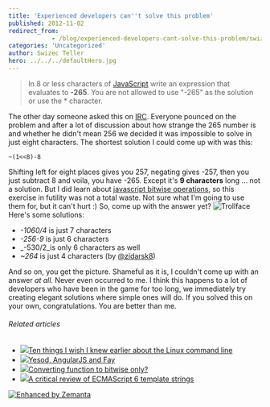 ```yaml
---
title: 'Experienced developers can''t solve this problem'
published: 2012-11-02
redirect_from: 
            - /blog/experienced-developers-cant-solve-this-problem/swizec/5496
categories: 'Uncategorized'
author: Swizec Teller
hero: ../../../defaultHero.jpg
---
```

> In 8 or less characters of [JavaScript](http://en.wikipedia.org/wiki/JavaScript "JavaScript") write an expression that evaluates to **-265**. You are not allowed to use "-265" as the solution or use the \* character.

The other day someone asked this on [IRC](http://en.wikipedia.org/wiki/Internet_Relay_Chat "Internet Relay Chat"). Everyone pounced on the problem and after a lot of discussion about how strange the 265 number is and whether he didn't mean 256 we decided it was impossible to solve in just eight characters. The shortest solution I could come up with was this:

```
~(1<<8)-8
```

Shifting left for eight places gives you 257, negating gives -257, then you just subtract 8 and voila, you have -265. Except it's **9 characters** long ... not a solution. But I did learn about [javascript bitwise operations](https://developer.mozilla.org/en-US/docs/JavaScript/Reference/Operators/Bitwise_Operators), so this exercise in futility was not a total waste. Not sure what I'm going to use them for, but it can't hurt :) So, come up with the answer yet? ![Trollface](http://cache.ohinternet.com/images/thumb/2/2d/Trollface_HD.png/618px-Trollface_HD.png "Trollface") Here's some solutions:

- _-1060/4_ is just 7 characters
- _-256-9_ is just 6 characters
- _-530/2_is only 6 characters as well
- _~264_ is just 4 characters (by [@zidarsk8](http://twitter.com/zidarsk8))

And so on, you get the picture. Shameful as it is, I couldn't come up with an answer _at all_. Never even occurred to me. I think this happens to a lot of developers who have been in the game for too long, we immediately try creating elegant solutions where simple ones will do. If you solved this on your own, congratulations. You are better than me.

###### Related articles

- [![](http://i.zemanta.com/noimg_98_80_80.jpg)](http://tuts.pinehead.tv/2012/09/13/ten-things-i-wish-i-knew-earlier-about-the-linux-command-line-2/)[Ten things I wish I knew earlier about the Linux command line](http://tuts.pinehead.tv/2012/09/13/ten-things-i-wish-i-knew-earlier-about-the-linux-command-line-2/)
- [![](http://i.zemanta.com/noimg_20_80_80.jpg)](http://www.yesodweb.com/blog/2012/10/yesod-fay-js)[Yesod, AngularJS and Fay](http://www.yesodweb.com/blog/2012/10/yesod-fay-js)
- [![](http://i.zemanta.com/noimg_81_80_80.jpg)](http://cs.stackexchange.com/questions/3484/converting-function-to-bitwise-only)[Converting function to bitwise only?](http://cs.stackexchange.com/questions/3484/converting-function-to-bitwise-only)
- [![](http://i.zemanta.com/noimg_102_80_80.jpg)](http://www.nczonline.net/blog/2012/08/01/a-critical-review-of-ecmascript-6-quasi-literals/)[A critical review of ECMAScript 6 template strings](http://www.nczonline.net/blog/2012/08/01/a-critical-review-of-ecmascript-6-quasi-literals/)

[![Enhanced by Zemanta](http://img.zemanta.com/zemified_e.png?x-id=c50c54c5-8990-4d50-8b07-b47dc0450779)](http://www.zemanta.com/?px "Enhanced by Zemanta")